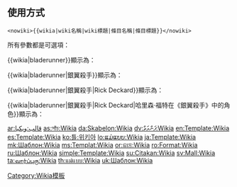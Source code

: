 {{Documentation subpage}}
<!-- PLEASE ADD CATEGORIES AND INTERWIKIS AT THE BOTTOM OF THIS PAGE. -->
== 使用方式 ==

<pre><nowiki>{{wikia|wiki名稱|wiki標題|條目名稱|條目標題}}</nowiki></pre>

所有參數都是可選項：

{{wikia}}

<nowiki>{{wikia|bladerunner}}</nowiki>顯示為：

{{wikia|bladerunner}}

<nowiki>{{wikia|bladerunner|銀翼殺手}}</nowiki>顯示為：

{{wikia|bladerunner|銀翼殺手}}

<nowiki>{{wikia|bladerunner|銀翼殺手|Rick Deckard}}</nowiki>顯示為：

{{wikia|bladerunner|銀翼殺手|Rick Deckard}}

<nowiki>{{wikia|bladerunner|銀翼殺手|Rick Deckard|哈里森·福特在《銀翼殺手》中的角色}}</nowiki>顯示為：

{{wikia|bladerunner|銀翼殺手|Rick Deckard|哈里森·福特在《銀翼殺手》中的角色}}

<includeonly><!--
++++ PLEASE ADD CATEGORIES AND INTERWIKIS BELOW THIS LINE, THANK YOU. -->
[[Category:Wikia模板]]

[[ar:قالب:ويكيا]]
[[as:সাঁচ:Wikia]]
[[da:Skabelon:Wikia]]
[[dv:ފަންވަތް:Wikia]]
[[en:Template:Wikia]]
[[es:Template:Wikia]]
[[ko:틀:위키아]]
[[lo:ແມ່ແບບ:Wikia]]
[[ja:Template:Wikia]]
[[mk:Шаблон:Wikia]]
[[ms:Templat:Wikia]]
[[or:ଛାଞ୍ଚ:Wikia]]
[[ro:Format:Wikia]]
[[ru:Шаблон:Wikia]]
[[simple:Template:Wikia]]
[[su:Citakan:Wikia]]
[[sv:Mall:Wikia]]
[[ta:வார்ப்புரு:Wikia]]
[[th:แม่แบบ:Wikia]]
[[uk:Шаблон:Wikia]]
</includeonly>